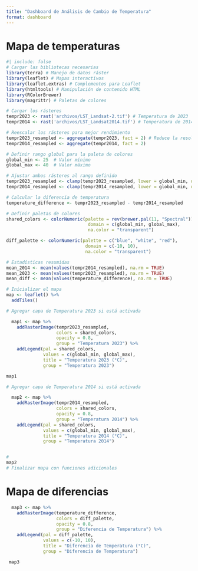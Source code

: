 ```yaml
---
title: "Dashboard de Análisis de Cambio de Temperatura"
format: dashboard
---
```


# Mapa de temperaturas

```r
#| include: false
# Cargar las bibliotecas necesarias
library(terra) # Manejo de datos ráster
library(leaflet) # Mapas interactivos
library(leaflet.extras) # Complementos para Leaflet
library(htmltools) # Manipulación de contenido HTML
library(RColorBrewer)
library(magrittr) # Paletas de colores

# Cargar los rásteres
tempr2023 <- rast('archivos/LST_Landsat-2.tif') # Temperatura de 2023
tempr2014 <- rast('archivos/LST_Landsat2014.tif') # Temperatura de 2014

# Reescalar los rásteres para mejor rendimiento
tempr2023_resampled <- aggregate(tempr2023, fact = 2) # Reduce la resolución
tempr2014_resampled <- aggregate(tempr2014, fact = 2)

# Definir rango global para la paleta de colores
global_min <- 25  # Valor mínimo
global_max <- 40  # Valor máximo

# Ajustar ambos rásteres al rango definido
tempr2023_resampled <- clamp(tempr2023_resampled, lower = global_min, upper = global_max, values = TRUE)
tempr2014_resampled <- clamp(tempr2014_resampled, lower = global_min, upper = global_max, values = TRUE)

# Calcular la diferencia de temperatura
temperature_difference <- tempr2023_resampled - tempr2014_resampled

# Definir paletas de colores
shared_colors <- colorNumeric(palette = rev(brewer.pal(11, "Spectral")), 
                               domain = c(global_min, global_max), 
                               na.color = "transparent")

diff_palette <- colorNumeric(palette = c("blue", "white", "red"), 
                              domain = c(-10, 10), 
                              na.color = "transparent")

# Estadísticas resumidas
mean_2014 <- mean(values(tempr2014_resampled), na.rm = TRUE)
mean_2023 <- mean(values(tempr2023_resampled), na.rm = TRUE)
mean_diff <- mean(values(temperature_difference), na.rm = TRUE)

```




```r
# Inicializar el mapa
map <- leaflet() %>%
  addTiles()

# Agregar capa de Temperatura 2023 si está activada

  map1 <- map %>%
    addRasterImage(tempr2023_resampled, 
                   colors = shared_colors, 
                   opacity = 0.8, 
                   group = "Temperatura 2023") %>%
    addLegend(pal = shared_colors, 
              values = c(global_min, global_max), 
              title = "Temperatura 2023 (°C)",
              group = "Temperatura 2023")

map1

```

```r
# Agregar capa de Temperatura 2014 si está activada

  map2 <- map %>%
    addRasterImage(tempr2014_resampled, 
                   colors = shared_colors, 
                   opacity = 0.8, 
                   group = "Temperatura 2014") %>%
    addLegend(pal = shared_colors, 
              values = c(global_min, global_max), 
              title = "Temperatura 2014 (°C)",
              group = "Temperatura 2014")


#
map2
# Finalizar mapa con funciones adicionales
```

# Mapa de diferencias

```r


  map3 <- map %>%
    addRasterImage(temperature_difference, 
                   colors = diff_palette, 
                   opacity = 0.8, 
                   group = "Diferencia de Temperatura") %>%
    addLegend(pal = diff_palette, 
              values = c(-10, 10), 
              title = "Diferencia de Temperatura (°C)",
              group = "Diferencia de Temperatura")

 map3             

```
